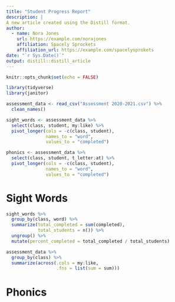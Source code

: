```yaml
---
title: "Student Progress Report"
description: |
A new article created using the Distill format.
author:
  - name: Nora Jones 
    url: https://example.com/norajones
    affiliation: Spacely Sprockets
    affiliation_url: https://example.com/spacelysprokets
date: "`r Sys.Date()`"
output: distill::distill_article
---
```


```r
knitr::opts_chunk$set(echo = FALSE)
```

```r
library(tidyverse)
library(janitor)
```

```r
assessment_data <- read_csv("Assessment 2020-2021.csv") %>% 
  clean_names()

sight_words <- assessment_data %>% 
  select(class, student, my:like) %>% 
  pivot_longer(cols = -c(class, student),
               names_to = "word",
               values_to = "completed")

phonics <- assessment_data %>% 
  select(class, student, t_letter:at) %>% 
  pivot_longer(cols = -c(class, student),
               names_to = "word",
               values_to = "completed")
```

# Sight Words

```r
sight_words %>% 
  group_by(class, word) %>% 
  summarize(total_completed = sum(completed),
            total_students = n()) %>% 
  ungroup() %>% 
  mutate(percent_completed = total_completed / total_students)
```
```r
assessment_data %>% 
  group_by(class) %>% 
  summarize(across(.cols = my:like,
                   .fns = list(sum = sum)))

```



# Phonics

